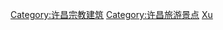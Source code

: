 {{Commons_category}}

[[Category:许昌宗教建筑|Category:许昌宗教建筑]]
[[Category:许昌旅游景点|Category:许昌旅游景点]]
[[Category:河南庙宇|Xu]]